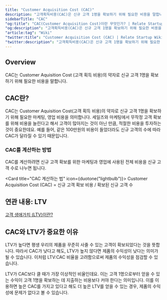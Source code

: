 ```yaml
---
title: "Customer Acquisition Cost (CAC)"
description: "고객획득비용(CAC)은 신규 고객 1명을 확보하기 위해 필요한 비용을 말합니다."
sidebarTitle: "CAC"
"og:title": "CAC(Customer Acquisition Cost)이란 무엇인가? | Relate Startup Wiki"
"og:description": "고객획득비용(CAC)은 신규 고객 1명을 확보하기 위해 필요한 비용을 말합니다."
"article:tag": "Wiki"
"twitter:title": "Customer Acquisition Cost (CAC) | Relate Startup Wiki"
"twitter:description": "고객획득비용(CAC)은 신규 고객 1명을 확보하기 위해 필요한 비용을 말합니다."
---
```


## Overview
CAC는 Customer Aquisition Cost (고객 획득 비용)의 약자로 신규 고객 1명을 확보하기 위해 필요한 비용을 말합니다. 

## CAC란?
CAC는 Customer Aquisition Cost(고객 획득 비용)의 약자로 신규 고객 1명을 확보하기 위해 필요한 마케팅, 영업 비용을 의미합니다.
세일즈와 마케팅에서 무작정 고객 확보를 위해 비용을 늘린다고 해서 고객이 많아지는 것이 아닌 만큼, 적절한 비용을 투자하는 것이 중요한데요. 예를 들어, 같은 100만원의 비용이 들었더라도 신규 고객의 수에 따라 CAC가 달라질 수 있기 때문입니다.

### CAC를 계산하는 방법
CAC를 계산하려면 신규 고객 확보를 위한 마케팅과 영업에 사용된 전체 비용을 신규 고객 수로 나누면 됩니다.

<Card title="CAC 계산하는 법" icon={duotone("lightbulb")}>
  Customer Acquisition Cost (CAC) = 신규 고객 확보 비용 / 확보된 신규 고객 수
</Card>

## 연관 내용: LTV

<Tip>[고객 생애가치 (LTV)이란?](https://relate.kr/docs/wiki/ltv/)</Tip>

## CAC와 LTV가 중요한 이유
LTV가 높다면 평생 우리의 제품을 꾸준히 사줄 수 있는 고객이 확보되었다는 것을 뜻합니다. 따라서 CAC가 낮다고 해도, LTV가 높지 않다면 제품의 수익성이 낮다는 의미가 될 수 있습니다. 
이처럼 LTV:CAC 비율을 고려함으로써 제품의 수익성을 점검할 수 있습니다.

LTV가 CAC보다 클 때가 가장 이상적인 비율인데요. 이는 고객 1명으로부터 얻을 수 있는 수익이 고객 1명을 확보하는 데 지출하는 비용보다 커야 한다는 의미입니다. 이를 이용하면 높은 CAC를 가지고 있다고 해도 더 높은 LTV를 얻을 수 있는 경우, 제품의 수익성에 문제가 없다고 볼 수 있습니다.